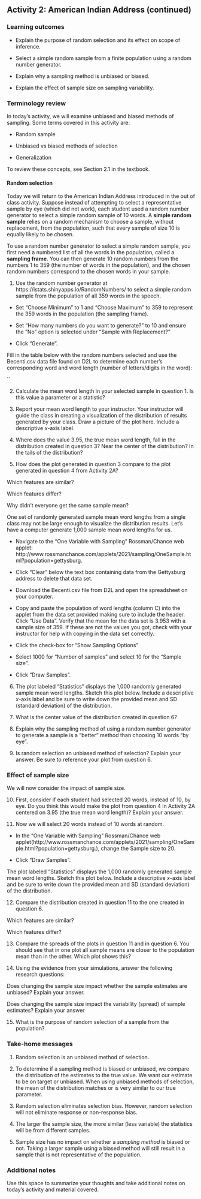 ## Activity 2: American Indian Address (continued)

\setstretch{1}

### Learning outcomes

* Explain the purpose of random selection and its effect on scope of inference.

* Select a simple random sample from a finite population using a random number generator. 

* Explain why a sampling method is unbiased or biased.

* Explain the effect of sample size on sampling variability.

### Terminology review

In today's activity, we will examine unbiased and biased methods of sampling. Some terms covered in this activity are:


* Random sample

* Unbiased vs biased methods of selection

* Generalization


To review these concepts, see Section 2.1 in the textbook. 

#### Random selection {-}

Today we will return to the American Indian Address introduced in the out of class activity. Suppose instead of attempting to select a representative sample by eye (which did not work), each student used a random number generator to select a simple random sample of 10 words. A **simple random sample** relies on a random mechanism to choose a sample, without replacement, from the population, such that every sample of size 10 is equally likely to be chosen.

To use a random number generator to select a simple random sample, you first need a numbered list of all the words in the population, called a **sampling frame**. You can then generate 10 random numbers from the numbers 1 to 359 (the number of words in the population), and the chosen random numbers correspond to the chosen words in your sample.

1. Use the random number generator at https://istats.shinyapps.io/RandomNumbers/ to select a simple random sample from the population of all 359 words in the speech. 

* Set "Choose Minimum" to 1 and "Choose Maximum" to 359 to represent the 359 words in the population (the sampling frame).

* Set "How many numbers do you want to generate?" to 10 and ensure the "No" option is selected under "Sample with Replacement?" 

* Click "Generate".

\newpage

Fill in the table below with the random numbers selected and use the Becenti.csv data file found on D2L to determine each number’s corresponding word and word length (number of letters/digits in the word):

\begin{center}
\begin{tabular}{|l|l|p{3in}|p{1in}|} \hline
Observation & Number & Word & Length  \\ \hline
1 & & & \\ 
& & & \\ \hline
2 & & & \\ 
& & & \\ \hline
3 & & & \\ 
& & & \\ \hline
4 & & & \\ 
& & & \\ \hline
5 & & & \\ 
& & & \\ \hline
6 & & & \\ 
& & & \\ \hline
7 & & & \\
& & & \\ \hline
8 & & & \\ 
& & & \\ \hline
9 & & &\\ 
& & & \\ \hline
10 & & & \\ 
& & & \\ \hline
\end{tabular}
\end{center}``

2. Calculate the mean word length in your selected sample in question 1. Is this value a parameter or a statistic?
\vspace{0.3in}

3. Report your mean word length to your instructor.  Your instructor will guide the class in creating a visualization of the distribution of results generated by your class. Draw a picture of the plot here. Include a descriptive $x$-axis label.
\vspace{1.7in}

4.  Where does the value 3.95, the true mean word length, fall in the distribution created in question 3? Near the center of the distribution?  In the tails of the distribution?
\vspace{0.3in}

\newpage

5. How does the plot generated in question 3 compare to the plot generated in question 4 from Activity 2A? 

\rgi Which features are similar?  
\vspace{0.4in}

\rgi Which features differ? 

\vspace{0.4in}

\rgi Why didn’t everyone get the same sample mean?
\vspace{0.4in}

One set of randomly generated sample mean word lengths from a single class may not be large enough to visualize the distribution results. Let’s have a computer generate 1,000 sample mean word lengths for us.

*  Navigate to the “One Variable with Sampling” Rossman/Chance web applet: http://www.rossmanchance.com/applets/2021/sampling/OneSample.html?population=gettysburg.

*  Click "Clear" below the text box containing data from the Gettysburg address to delete that data set.

*  Download the Becenti.csv file from D2L and open the spreadsheet on your computer.

*  Copy and paste the population of word lengths (column C) into the applet from the data set provided making sure to include the header.  Click "Use Data".  Verify that the mean for the data set is 3.953 with a sample size of 359.  If these are not the values you got, check with your instructor for help with copying in the data set correctly.

*  Click the check-box for "Show Sampling Options"

*  Select 1000 for "Number of samples" and select 10 for the "Sample size".  

*  Click “Draw Samples”.

6. The plot labeled “Statistics” displays the 1,000 randomly generated sample mean word lengths. Sketch this plot below. Include a descriptive $x$-axis label and be sure to write down the provided mean and SD (standard deviation) of the distribution.
\vspace{1.5in}

7. What is the center value of the distribution created in question 6?
\vspace{0.3in}

\newpage

8. Explain why the sampling method of using a random number generator to generate a sample is a "better" method than choosing 10 words “by eye”.
\vspace{0.8in}

9.  Is random selection an unbiased method of selection?  Explain your answer. Be sure to reference your plot from question 6.
\vspace{0.5in}


### Effect of sample size {-}

We will now consider the impact of sample size.

10. First, consider if each student had selected 20 words, instead of 10, by eye. Do you think this would make the plot from question 4 in Activity 2A centered on 3.95 (the true mean word length)?  Explain your answer.
\vspace{0.4in}

11. Now we will select 20 words instead of 10 words at random.

*  In the "One Variable with Sampling” Rossman/Chance web applet(http://www.rossmanchance.com/applets/2021/sampling/OneSample.html?population=gettysburg.), change the Sample size to 20.

*  Click “Draw Samples”.

The plot labeled “Statistics” displays the 1,000 randomly generated sample mean word lengths. Sketch this plot below.  Include a descriptive $x$-axis label and be sure to write down the provided mean and SD (standard deviation) of the distribution.
\vspace{1.6in}

12.  Compare the distribution created in question 11 to the one created in question 6.  

\rgi Which features are similar?  
\vspace{0.3in}

\rgi Which features differ? 

\vspace{0.3in}

\newpage

13. Compare the spreads of the plots in question 11 and in question 6. You should see that in one plot all sample means are closer to the population mean than in the other. Which plot shows this?
\vspace{0.4in}

14. Using the evidence from your simulations, answer the following research questions:

\rgi Does changing the sample size impact whether the sample estimates are unbiased? Explain your answer.
\vspace{0.5in}

\rgi Does changing the sample size impact the variability (spread) of sample estimates? Explain your answer
\vspace{0.5in}

15.  What is the purpose of random selection of a sample from the population? 

\vspace{0.8in}

### Take-home messages

1. Random selection is an unbiased method of selection.

2. To determine if a sampling method is biased or unbiased, we compare the distribution of the estimates to the true value. We want our estimate to be on target or unbiased.  When using unbiased methods of selection, the mean of the distribution matches or is very similar to our true parameter.

3. Random selection eliminates selection bias.  However, random selection will not eliminate response or non-response bias.

4. The larger the sample size, the more similar (less variable) the statistics will be from different samples.  

5. Sample size has no impact on whether a *sampling method* is biased or not. Taking a larger sample using a biased method will still result in a sample that is not representative of the population.

### Additional notes

Use this space to summarize your thoughts and take additional notes on today's activity and material covered.

\newpage
